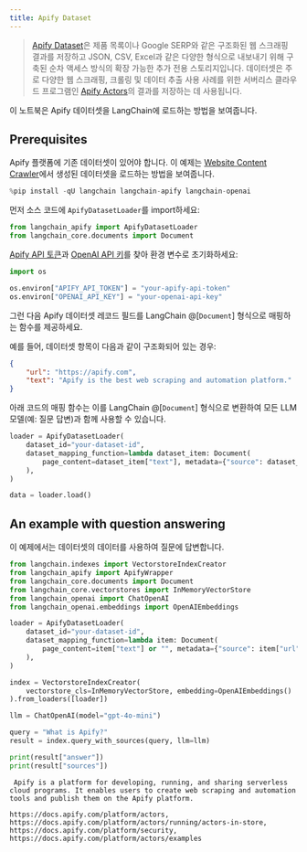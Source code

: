 ```yaml
---
title: Apify Dataset
---
```


>[Apify Dataset](https://docs.apify.com/platform/storage/dataset)은 제품 목록이나 Google SERP와 같은 구조화된 웹 스크래핑 결과를 저장하고 JSON, CSV, Excel과 같은 다양한 형식으로 내보내기 위해 구축된 순차 액세스 방식의 확장 가능한 추가 전용 스토리지입니다. 데이터셋은 주로 다양한 웹 스크래핑, 크롤링 및 데이터 추출 사용 사례를 위한 서버리스 클라우드 프로그램인 [Apify Actors](https://apify.com/store)의 결과를 저장하는 데 사용됩니다.

이 노트북은 Apify 데이터셋을 LangChain에 로드하는 방법을 보여줍니다.

## Prerequisites

Apify 플랫폼에 기존 데이터셋이 있어야 합니다. 이 예제는 [Website Content Crawler](https://apify.com/apify/website-content-crawler)에서 생성된 데이터셋을 로드하는 방법을 보여줍니다.

```python
%pip install -qU langchain langchain-apify langchain-openai
```

먼저 소스 코드에 `ApifyDatasetLoader`를 import하세요:

```python
from langchain_apify import ApifyDatasetLoader
from langchain_core.documents import Document
```

[Apify API 토큰](https://console.apify.com/account/integrations)과 [OpenAI API 키](https://platform.openai.com/account/api-keys)를 찾아 환경 변수로 초기화하세요:

```python
import os

os.environ["APIFY_API_TOKEN"] = "your-apify-api-token"
os.environ["OPENAI_API_KEY"] = "your-openai-api-key"
```

그런 다음 Apify 데이터셋 레코드 필드를 LangChain @[`Document`] 형식으로 매핑하는 함수를 제공하세요.

예를 들어, 데이터셋 항목이 다음과 같이 구조화되어 있는 경우:

```json
{
    "url": "https://apify.com",
    "text": "Apify is the best web scraping and automation platform."
}
```

아래 코드의 매핑 함수는 이를 LangChain @[`Document`] 형식으로 변환하여 모든 LLM 모델(예: 질문 답변)과 함께 사용할 수 있습니다.

```python
loader = ApifyDatasetLoader(
    dataset_id="your-dataset-id",
    dataset_mapping_function=lambda dataset_item: Document(
        page_content=dataset_item["text"], metadata={"source": dataset_item["url"]}
    ),
)
```

```python
data = loader.load()
```

## An example with question answering

이 예제에서는 데이터셋의 데이터를 사용하여 질문에 답변합니다.

```python
from langchain.indexes import VectorstoreIndexCreator
from langchain_apify import ApifyWrapper
from langchain_core.documents import Document
from langchain_core.vectorstores import InMemoryVectorStore
from langchain_openai import ChatOpenAI
from langchain_openai.embeddings import OpenAIEmbeddings
```

```python
loader = ApifyDatasetLoader(
    dataset_id="your-dataset-id",
    dataset_mapping_function=lambda item: Document(
        page_content=item["text"] or "", metadata={"source": item["url"]}
    ),
)
```

```python
index = VectorstoreIndexCreator(
    vectorstore_cls=InMemoryVectorStore, embedding=OpenAIEmbeddings()
).from_loaders([loader])
```

```python
llm = ChatOpenAI(model="gpt-4o-mini")
```

```python
query = "What is Apify?"
result = index.query_with_sources(query, llm=llm)
```

```python
print(result["answer"])
print(result["sources"])
```

```output
 Apify is a platform for developing, running, and sharing serverless cloud programs. It enables users to create web scraping and automation tools and publish them on the Apify platform.

https://docs.apify.com/platform/actors, https://docs.apify.com/platform/actors/running/actors-in-store, https://docs.apify.com/platform/security, https://docs.apify.com/platform/actors/examples
```
